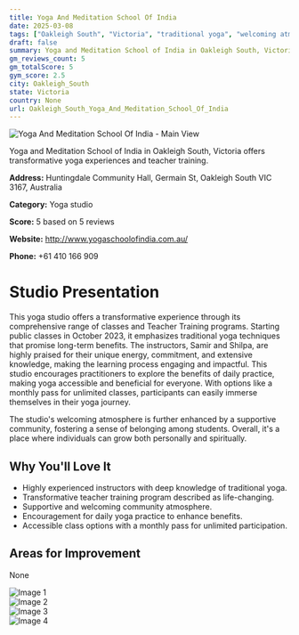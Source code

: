 ```yaml
---
title: Yoga And Meditation School Of India
date: 2025-03-08
tags: ["Oakleigh South", "Victoria", "traditional yoga", "welcoming atmosphere", "supportive community", "Oakleigh South"]  
draft: false
summary: Yoga and Meditation School of India in Oakleigh South, Victoria offers transformative yoga experiences and teacher training.
gm_reviews_count: 5
gm_totalScore: 5
gym_score: 2.5
city: Oakleigh_South
state: Victoria
country: None
url: Oakleigh_South_Yoga_And_Meditation_School_Of_India
---
```


<div className="aspect-[16/9] relative my-8">
  <img 
    src="https://lh5.googleusercontent.com/p/AF1QipNUVsE3DRln4DcNJCiNDPZwGsIyCVLADTt3lDsT=w1920-h1080-k-no"
    alt="Yoga And Meditation School Of India - Main View"
    className="object-cover absolute inset-0 w-full h-full rounded-lg"
  />
</div>

Yoga and Meditation School of India in Oakleigh South, Victoria offers transformative yoga experiences and teacher training.

**Address:** Huntingdale Community Hall, Germain St, Oakleigh South VIC 3167, Australia

**Category:** Yoga studio

**Score:** 5 based on 5 reviews

**Website:** http://www.yogaschoolofindia.com.au/

**Phone:** +61 410 166 909

# Studio Presentation

This yoga studio offers a transformative experience through its comprehensive range of classes and Teacher Training programs. Starting public classes in October 2023, it emphasizes traditional yoga techniques that promise long-term benefits. The instructors, Samir and Shilpa, are highly praised for their unique energy, commitment, and extensive knowledge, making the learning process engaging and impactful. This studio encourages practitioners to explore the benefits of daily practice, making yoga accessible and beneficial for everyone. With options like a monthly pass for unlimited classes, participants can easily immerse themselves in their yoga journey.

The studio's welcoming atmosphere is further enhanced by a supportive community, fostering a sense of belonging among students. Overall, it's a place where individuals can grow both personally and spiritually.

## Why You'll Love It

- Highly experienced instructors with deep knowledge of traditional yoga.
- Transformative teacher training program described as life-changing.
- Supportive and welcoming community atmosphere.
- Encouragement for daily yoga practice to enhance benefits.
- Accessible class options with a monthly pass for unlimited participation.

## Areas for Improvement

None

<div className="grid grid-cols-1 xl:grid-cols-2 gap-4 my-8">
<div className="aspect-[4/3] relative"><img src="https://lh5.googleusercontent.com/p/AF1QipNgE8MBN_X_PRByaGh9wt0klmAOu3onQyl_0AYN=w1920-h1080-k-no" alt="Image 1" className="object-cover absolute inset-0 w-full h-full rounded-lg" /></div>
<div className="aspect-[4/3] relative"><img src="https://lh5.googleusercontent.com/p/AF1QipPTZp9LRjKajEtHaubvef--92SJieULG-d3HCtH=w1920-h1080-k-no" alt="Image 2" className="object-cover absolute inset-0 w-full h-full rounded-lg" /></div>
<div className="aspect-[4/3] relative"><img src="https://lh5.googleusercontent.com/p/AF1QipN_bg2ssuPP0c4zS2LswNWhRmHwEPkow0rWgA2r=w1920-h1080-k-no" alt="Image 3" className="object-cover absolute inset-0 w-full h-full rounded-lg" /></div>
<div className="aspect-[4/3] relative"><img src="https://lh5.googleusercontent.com/p/AF1QipMAkZ35roRMprlR1IfqlFA72SYIVqevZoPGAFUP=w1920-h1080-k-no" alt="Image 4" className="object-cover absolute inset-0 w-full h-full rounded-lg" /></div>
</div>
